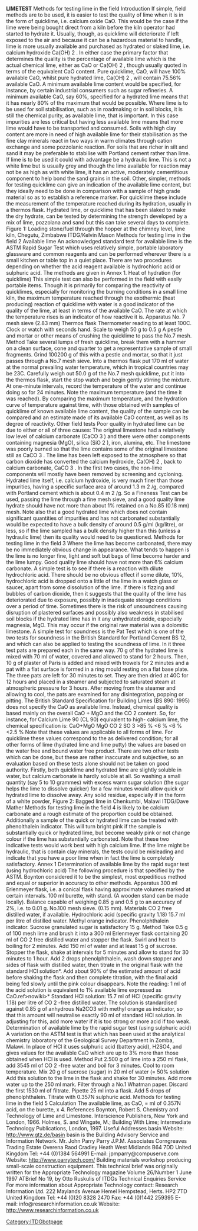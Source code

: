 '''LIMETEST'''
Methods for testing lime in the field    Introduction  If simple, field methods are to be used, it is easier to test the quality of lime when it is in the  form of quicklime, i.e. calcium oxide CaO. This would be the case if the lime were being  bought direct from a kiln before the kiln operator had started to hydrate it. Usually, though, as  quicklime will deteriorate if left exposed to the air and because it can be a hazardous material  to handle, lime is more usually available and purchased as hydrated or slaked lime, i.e.  calcium hydroxide Ca(OH) 2 .     In either case the primary factor that  determines the quality is the  percentage of available lime which is  the actual chemical lime, either as  CaO or Ca(OH) 2 , though usually  quoted in terms of the equivalent  CaO content. Pure quicklime, CaO,  will have 100% available CaO, whilst  pure hydrated lime, Ca(OH) 2 , will  contain 75.56% available CaO.    A minimum available lime content  would be specified, for instance, by  certain industrial consumers such as  sugar refineries. A minimum  available CaO, say 60%, specified for  a hydrated lime means that it has  nearly 80% of the maximum that  would be possible. Where lime is to  be used for soil stabilisation, such as  in roadmaking or in soil blocks, it is  still the chemical purity, as available  lime, that is important. In this case  impurities are less critical but having  less available lime means that more  lime would have to be transported  and consumed.    Soils with high clay content are more  in need of high available lime for their  stabilisation as the fine clay minerals  react in two ways in warm climates  through cation exchange and some  pozzolanic reaction.    For soils that are richer in silt and sand it may be preferable to stabilise with Portland cement  rather than lime. If lime is to be used it could with advantage be a hydraulic lime. This is not  a white lime but is usually grey and though the lime available for reaction may not be as high  as with white lime, it has an active, moderately cementitious component to help bond the  sand grains in the soil.    Other, simpler, methods for testing quicklime can give an indication of the available lime  content, but they ideally need to be done in comparison with a sample of high grade material  so as to establish a reference marker. For quicklime these include the measurement of the  temperature reached during its hydration, usually in a thermos flask. Hydrated lime, or  quicklime that has been slaked to make the dry hydrate, can be tested by determining the  strength developed by a mix of lime, pozzolana and sand but this can take several days to  complete.  Figure 1: Loading stone/fuel through the hopper at the  chimney level, lime kiln, Chegutu, Zimbabwe  ITDG/Kelvin Mason  
Methods for testing lime in the field        2    Available lime  An acknowledged standard test for available lime is the ASTM Rapid Sugar Test which uses  relatively simple, portable laboratory glassware and common reagents and can be performed  wherever there is a small kitchen or table top in a quiet place. There are two procedures  depending on whether the acid reagent available is hydrochloric acid or sulphuric acid. The  methods are given in Annex 1.    Heat of hydration (for quicklime)  This simple test can also be performed in the field with easily portable items. Though it is  primarily for comparing the reactivity of quicklimes, especially for monitoring the burning  conditions in a small lime kiln, the maximum temperature reached through the exothermic  (heat producing) reaction of quicklime with water is a good indicator of the quality of the lime,  at least in terms of the available CaO. The rate at which the temperature rises is an indicator  of how reactive it is.    Apparatus     No. 7 mesh sieve (2.83 mm)     Thermos flask     Thermometer reading to at least 100C.     Clock or watch with seconds hand.     Scale to weigh 50 g to 0.5 g     A pestle and mortar or other means of crushing the quicklime to pass the No.7 mesh.    Method  Take several lumps of fresh quicklime, break them with a hammer on a clean surface, cone  and quarter to get a representative sample of small fragments. Grind 100200 g of this with  a pestle and mortar, so that it just passes through a No.7 mesh sieve.    Into a thermos flask put 170 ml of water at the normal prevailing water temperature, which in  tropical countries may be 23C. Carefully weigh out 50.0 g of the No.7 mesh quicklime, put it  into the thermos flask, start the stop watch and begin gently stirring the mixture.  At one-minute intervals, record the temperature of the water and continue doing so for 24  minutes. Note the maximum temperature (and the time it was reached). By comparing the  maximum temperature, and the hydration curve of temperature against time, with those  obtained with samples of quicklime of known available lime content, the quality of the sample  can be compared and an estimate made of its available CaO content, as well as its degree of  reactivity.    Other field tests  Poor quality in hydrated lime can be due to either or all of three causes:     The original limestone had a relatively low level of calcium carbonate (CaCO 3 ) and there  were other components containing magnesia (MgO), silica (SiO 2 ), iron, alumina, etc.     The limestone was poorly burned so that the lime contains some of the original limestone  still as CaCO 3 .     The lime has been left exposed to the atmosphere so that carbon dioxide has converted  the calcium hydroxide, Ca(OH) 2 , back to calcium carbonate, CaCO 3 .    In the first two cases, the non-lime components will mostly have been removed by screening  and cycloning. Hydrated lime itself, i.e. calcium hydroxide, is very much finer than those  impurities, having a specific surface area of around 1.3 m 2 /g, compared with Portland cement  which is about 0.4 m 2 /g. So a Fineness Test can be used, passing the lime through a fine  mesh sieve, and a good quality lime hydrate should have not more than about 1% retained  on a No.85 (0.18 mm) mesh. Note also that a good hydrated lime which does not contain  significant quantities of impurities and has not carbonated substantially would be expected to  have a bulk density of around 0.5 g/ml (kg/litre), or less, so if the lime sampled has a bulk  density higher than this (unless a hydraulic lime) then its quality would need to be questioned.    
Methods for testing lime in the field        3  Where the lime has become  carbonated, there may be no  immediately obvious change in  appearance. What tends to happen  is the lime is no longer fine, light  and soft but bags of lime become  harder and the lime lumpy. Good  quality lime should have not more  than 6% calcium carbonate. A  simple test is to see if there is a  reaction with dilute hydrochloric  acid. There should be no obvious  effect if some dilute, 10%,  hydrochloric acid is dropped onto a  little of the lime in a watch glass or  saucer, apart from some dissolution  of the lime. If there is fizzing and  bubbles of carbon dioxide, then it  suggests that the quality of the lime  has deteriorated due to exposure,  possibly in inadequate storage  conditions over a period of time.  Sometimes there is the risk of  unsoundness causing disruption of  plastered surfaces and possibly  also weakness in stabilised soil  blocks if the hydrated lime has in it  any unhydrated oxide, especially  magnesia, MgO. This may occur if  the original raw material was a  dolomitic limestone. A simple test for soundness is the Pat Test which is one of the two tests  for soundness in the British Standard for Portland Cement BS 12, and which can also be  applied to testing the soundness of lime. In it three test pats are prepared each in the same  way. 70 g of the hydrated lime is mixed with 70 ml of water, covered and allowed to stand for  2 hours. Then, 10 g of plaster of Paris is added and mixed with trowels for 2 minutes and a  pat with a flat surface is formed in a ring mould resting on a flat base plate. The three pats  are left for 30 minutes to set. They are then dried at 40C for 12 hours and placed in a  steamer and subjected to saturated steam at atmospheric pressure for 3 hours. After moving  from the steamer and allowing to cool, the pats are examined for any disintegration, popping  or pitting.    The British Standard Specification for Building Limes (BS 890: 1995) does not specify the  CaO as available lime. Instead, chemical quality is based mainly on the overall CaO + MgO  and the CO 2  content. So, for instance, for Calcium Lime 90 (CL 90) equivalent to high- calcium lime, the chemical specification is:     CaO+MgO MgO CO 2  SO 3    &gt;85 % &lt;6 % &lt;6 % &lt;2.5 %    Note that these values are applicable to all forms of lime. For quicklime these values  correspond to the as delivered condition; for all other forms of lime (hydrated lime and lime  putty) the values are based on the water free and bound water free product.    There are two other tests which can be done, but these are rather inaccurate and subjective,  so an evaluation based on these tests alone should not be taken on good authority. Firstly,  both quicklime and hydrated lime are slightly soluble in water, but calcium carbonate is hardly  soluble at all. So washing a small quantity (say 5 to 10 grammes) with excess warm sugar  solution (the sugar helps the lime to dissolve quicker) for a few minutes would allow quick or  hydrated lime to dissolve away. Any solid residue, especially if in the form of a white powder,  Figure 2: Bagged lime in Chenkumbi, Malawi   ITDG/Dave Mather  
Methods for testing lime in the field        4  is likely to be calcium carbonate and a rough estimate of the proportion could be obtained.  Additionally a sample of the quick or hydrated lime can be treated with phenolthalein  indicator. This will turn bright pink if the sample is substantially quick or hydrated lime, but  become weakly pink or not change colour if the lime has substantially carbonated. Note that  these two indicative tests would work best with high calcium lime. If the lime might be  hydraulic, that is contain clay minerals, the tests could be misleading and indicate that you  have a poor lime when in fact the lime is completely satisfactory.    Annex 1  Determination of available lime by the rapid sugar test (using hydrochloric acid)  The following procedure is that specified by the ASTM. Boynton considered it to be the  simplest, most expeditious method and equal or superior in accuracy to other methods.    Apparatus     300 ml Erlenmeyer flask, i.e. a conical flask having approximate volumes marked at  certain intervals.     100 ml burette, with stand. (A wooden stand can be made locally).     Balance capable of weighing 0.85 g and 0.5 g to an accuracy of 2%, i.e. to 0.01 g.     No.100 mesh sieve. (0.15 mm).    Materials     CO 2  free distilled water, if available.     Hydrochloric acid (specific gravity 1.18) 15.7 ml per litre of distilled water.     Methyl orange indicator.     Phenolphthalein indicator.     Sucrose granulated sugar is satisfactory 15 g.    Method  Take 0.5 g of 100 mesh lime and brush it into a 300 ml Erlenmeyer flask containing 20 ml of  CO 2  free distilled water and stopper the flask. Swirl and heat to boiling for 2 minutes. Add  150 ml of water and at least 15 g of sucrose. Stopper the flask, shake at intervals for 5  minutes and allow to stand for 30 minutes to 1 hour. Add 2 drops phenolphthalein, wash  down stopper and sides of flask with distilled water, then titrate in the original flask with the  standard HCl solution*. Add about 90% of the estimated amount of acid before shaking the  flask and then complete titration, with the final acid being fed slowly until the pink colour  disappears. Note the reading: 1 ml of the acid solution is equivalent to 1% available lime  expressed as CaO.ref>nowiki>* Standard HCl solution: 15.7 ml of HCl (specific gravity 1.18) per litre of CO</nowiki> 2  -free distilled  water. The solution is standardised against 0.85 g of anhydrous Na2CO3 with methyl orange  as indicator, so that this amount will neutralise exactly 90 ml of standard HCl solution. In  adjusting for this, add more water if it is too strong or more acid if too weak.  Determination of available lime by the rapid sugar test (using sulphuric acid)  A variation on the ASTM test is that which has been used at the analytical chemistry  laboratory of the Geological Survey Department in Zomba, Malawi. In place of HCl it uses  sulphuric acid (battery acid), H2SO4, and gives values for the available CaO which are up to  3% more than those obtained when HCl is used.    Method     Put 2.500 g of lime into a 250 ml flask, add 3545 ml of CO 2  -free water and boil for 3  minutes.     Cool to room temperature. Mix 20 g of sucrose (sugar) in 20 ml of water (= 50% solution   Add this solution to the lime in the flask and shake for 30 minutes. Add more water up to  the 250 ml mark.     Filter through a No.1 Whatman paper. Discard the first 1530 ml of filtrate. Pipette 25 ml  into a flask.     Add 5 drops of phenolphthalein. Titrate with 0.357N sulphuric acid.  
Methods for testing lime in the field        5    Calculation  The available lime, as CaO, = ml of 0.357N acid, on the burette, x 4.    References     Boynton, Robert S. Chemistry and Technology of Lime and Limestone. Interscience  Publishers, New York and London, 1966.     Holmes, S. and Wingate, M.; Building With Lime; Intermediate Technology Publications,  London, 1997.    Useful Addresses    basin  Website:  http://www.gtz.de/basin   basin is the Building Advisory Service and Information Network.    Mr. John Parry  Parry J.P.M. Associates  Corngreaves Trading Estate  Overena Raod  Cradley Heath  West Midlands  B64 7DD  United Kingdom  Tel: +44 (0)1384 564991  E-mail: jpmparry@compuserve.com  Website:  http://www.parrytech.com/   Building materials workshop producing small-scale construction equipment.      This technical brief was originally written for the Appropriate Technology magazine Volume  26/Number 1 June 1997 ATBrief No 19, by Otto Ruskulis of  ITDGs Technical Enquiries  Service     For more information about Appropriate Technology contact:  Research Information Ltd.  222 Maylands Avenue  Hemel Hempstead, Herts.  HP2 7TD  United Kingdom  Tel: +44 (0)20 8328 2470  Fax: +44 (0)1442 259395  E-mail:  info@researchinformation.co.uk   Website:  http://www.researchinformation.co.uk                   
[[Category:ITDGbotpage]]